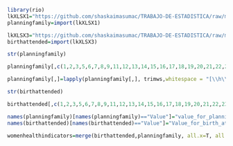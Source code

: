 ```{r}
library(rio)
lkXLSX1="https://github.com/shaskaimasumac/TRABAJO-DE-ESTADISTICA/raw/master/32a%20-%20Proportion%20of%20women%20of%20reproductive%20age%20(aged%2015-49%20years)%20who%20have%20their%20need%20for%20family%20planning%20satisfied%20with%20modern%20methods_data.csv"
planningfamily=import(lkXLSX1)
```
```{r}
lkXLSX3="https://github.com/shaskaimasumac/TRABAJO-DE-ESTADISTICA/raw/master/36%20-%20Proportion%20of%20births%20attended%20by%20skilled%20health%20personnel_data.csv"
birthattended=import(lkXLSX3)
```
```{r}
str(planningfamily)
```
```{r}
planningfamily[,c(1,2,3,5,6,7,8,9,11,12,13,14,15,16,17,18,19,20,21,22,23)]=NULL
```
```{r}
planningfamily[,]=lapply(planningfamily[,], trimws,whitespace = "[\\h\\v]")
```
```{r}
str(birthattended)
```
```{r}
birthattended[,c(1,2,3,5,6,7,8,9,11,12,13,14,15,16,17,18,19,20,21,22,23)]=NULL
```

```{r}
names(planningfamily)[names(planningfamily)=="Value"]="value_for_planning_family_methods"
names(birthattended)[names(birthattended)=="Value"]="Value_for_birth_attended"
```

```{r}
womenhealthindicators=merge(birthattended,planningfamily, all.x=T, all.y=T)
```

